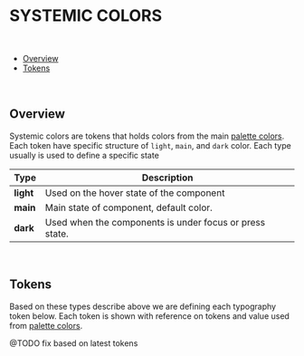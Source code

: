 
<Meta title="Design Tokens/Semantic/Systemic Colors" />

# SYSTEMIC COLORS

<br />

- [Overview](#overview)
- [Tokens](#tokens)

<br />

## Overview

Systemic colors are tokens that holds colors from the main [palette colors](?path=/docs/guide-colors--page). Each token have specific structure of `light`, `main`, and `dark` color.
Each type usually is used to define a specific state

| Type      | Description                                             |
| --------- | ------------------------------------------------------- |
| **light** | Used on the hover state of the component                |
| **main**  | Main state of component, default color.                 |
| **dark**  | Used when the components is under focus or press state. |

<br />

## Tokens

Based on these types describe above we are defining each typography token below. Each token is shown with reference on tokens and value used from [palette colors](?path=/docs/guide-colors--page).

@TODO fix based on latest tokens

<TokenBackgroundColorsShowcase />
